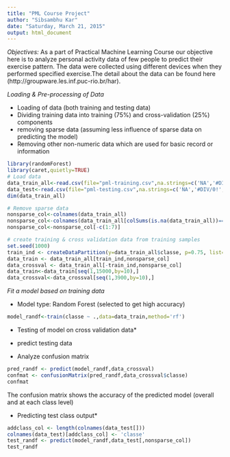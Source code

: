 ```yaml
---
title: "PML Course Project"
author: "Sibsambhu Kar"
date: "Saturday, March 21, 2015"
output: html_document
---
```

*Objectives:*
As a part of Practical Machine Learning Course our objective here is to analyze personal activity data of few people to predict their exercise pattern. The data were collected using different devices when they performed specified exercise.The detail about the data can be found here (http://groupware.les.inf.puc-rio.br/har).

*Loading & Pre-processing of Data*

- Loading of data (both training and testing data)
- Dividing training data into training (75%) and cross-validation (25%) components
- removing sparse data (assuming less influence of sparse data on predicting the model)
- Removing other non-numeric data which are used for basic record or information

```r
library(randomForest)
library(caret,quietly=TRUE)
# Load data
data_train_all<-read.csv(file="pml-training.csv",na.strings=c('NA','#DIV/0!',''))
data_test<-read.csv(file="pml-testing.csv",na.strings=c('NA','#DIV/0!',''))
dim(data_train_all)

# Remove sparse data
nonsparse_col<-colnames(data_train_all)
nonsparse_col<-colnames(data_train_all[colSums(is.na(data_train_all))==0])
nonsparse_col<-nonsparse_col[-c(1:7)]

# create training & cross validation data from training samples
set.seed(1000)
train_ind <- createDataPartition(y=data_train_all$classe, p=0.75, list=FALSE)
data_train <- data_train_all[train_ind,nonsparse_col]
data_crossval <- data_train_all[-train_ind,nonsparse_col]
data_train<-data_train[seq(1,15000,by=10),]
data_crossval<-data_crossval[seq(1,3900,by=10),]

```

*Fit a model based on training data*

- Model type: Random Forest (selected to get high accuracy)

```r
model_randf<-train(classe ~ .,data=data_train,method='rf')

```

* Testing of model on cross validation data*

- predict testing data
- Analyze confusion matrix
```r
pred_randf <- predict(model_randf,data_crossval)
confmat <- confusionMatrix(pred_randf,data_crossval$classe)
confmat
```
The confusion matrix shows the accuracy of the predicted model (overall and at each class level) 

* Predicting test class output*
```r
addclass_col <- length(colnames(data_test[]))
colnames(data_test)[addclass_col] <- 'classe'
test_randf <- predict(model_randf,data_test[,nonsparse_col])
test_randf
```

